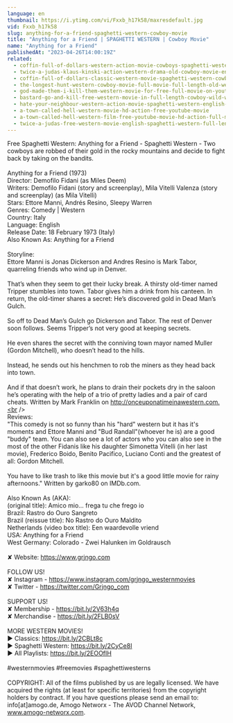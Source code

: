 ```yaml
---
language: en
thumbnail: https://i.ytimg.com/vi/Fxxb_h17k58/maxresdefault.jpg
vid: Fxxb_h17k58
slug: anything-for-a-friend-spaghetti-western-cowboy-movie
title: "Anything for a Friend | SPAGHETTI WESTERN | Cowboy Movie"
name: "Anything for a Friend"
publishedAt: "2023-04-26T14:00:19Z"
related:
  - coffin-full-of-dollars-western-action-movie-cowboys-spaghetti-western-english
  - twice-a-judas-klaus-kinski-action-western-drama-old-cowboy-movie-english
  - coffin-full-of-dollars-classic-western-movie-spaghetti-western-cowboys-full-movies
  - the-longest-hunt-western-cowboy-movie-full-movie-full-length-old-western-free-film
  - god-made-them-i-kill-them-western-movie-for-free-full-movie-on-youtube-cowboy-film
  - bastard-go-and-kill-free-western-movie-in-full-length-cowboy-wild-west-film
  - hate-your-neighbour-western-action-movie-spaghetti-western-english-cowboy-film
  - a-town-called-hell-western-movie-hd-action-free-youtube-movie
  - a-town-called-hell-western-film-free-youtube-movie-hd-action-full-movie
  - twice-a-judas-free-western-movie-english-spaghetti-western-full-length
---
```


Free Spaghetti Western: Anything for a Friend - Spaghetti Western - Two cowboys are robbed of their gold in the rocky mountains and decide to fight back by taking on the bandits. <br />
<br />
Anything for a Friend (1973)<br />
Director: Demofilo Fidani (as Miles Deem)<br />
Writers: Demofilo Fidani (story and screenplay), Mila Vitelli Valenza (story and screenplay) (as Mila Vitelli) <br />
Stars: Ettore Manni, Andrés Resino, Sleepy Warren<br />
Genres: Comedy | Western <br />
Country: Italy<br />
Language: English<br />
Release Date: 18 February 1973 (Italy) <br />
Also Known As: Anything for a Friend <br />
<br />
Storyline:<br />
Ettore Manni is Jonas Dickerson and Andres Resino is Mark Tabor, quarreling friends who wind up in Denver.<br />
<br />
That’s when they seem to get their lucky break. A thirsty old-timer named Tripper stumbles into town. Tabor gives him a drink from his canteen. In return, the old-timer shares a secret: He’s discovered gold in Dead Man’s Gulch.<br />
<br />
So off to Dead Man’s Gulch go Dickerson and Tabor. The rest of Denver soon follows. Seems Tripper’s not very good at keeping secrets.<br />
<br />
He even shares the secret with the conniving town mayor named Muller (Gordon Mitchell), who doesn’t head to the hills.<br />
<br />
Instead, he sends out his henchmen to rob the miners as they head back into town.<br />
<br />
And if that doesn’t work, he plans to drain their pockets dry in the saloon he’s operating with the help of a trio of pretty ladies and a pair of card cheats. Written by Mark Franklin on http://onceuponatimeinawestern.com.<br />
<br />
Reviews:<br />
"This comedy is not so funny than his "hard" western but it has it's moments and Ettore Manni and "Bud Randall"(whoever he is) are a good "buddy" team. You can also see a lot of actors who you can also see in the most of the other Fidanis like his daughter Simonetta Vitelli (in her last movie), Frederico Boido, Benito Pacifico, Luciano Conti and the greatest of all: Gordon Mitchell.<br />
<br />
You have to like trash to like this movie but it's a good little movie for rainy afternoons." Written by garko80 on IMDb.com.<br />
<br />
Also Known As (AKA):<br />
(original title): Amico mio... frega tu che frego io<br />
Brazil: Rastro do Ouro Sangreto<br />
Brazil (reissue title): No Rastro do Ouro Maldito<br />
Netherlands (video box title): Een waardevolle vriend<br />
USA: Anything for a Friend<br />
West Germany: Colorado - Zwei Halunken im Goldrausch<br />
<br />
✘ Website: https://www.grjngo.com<br />
<br />
FOLLOW US!<br />
✘ Instagram - https://www.instagram.com/grjngo_westernmovies<br />
✘ Twitter - https://twitter.com/Grjngo_com<br />
<br />
SUPPORT US!<br />
✘ Membership - https://bit.ly/2V63h4q<br />
✘ Merchandise - https://bit.ly/2FLB0sV<br />
<br />
MORE WESTERN MOVIES! <br />
► Classics: https://bit.ly/2CBLt8c <br />
► Spaghetti Western: https://bit.ly/2CyCe8I <br />
► All Playlists: https://bit.ly/2EOOfIH <br />
<br />
#westernmovies #freemovies #spaghettiwesterns<br />
<br />
COPYRIGHT: All of the films published by us are legally licensed. We have acquired the rights (at least for specific territories) from the copyright holders by contract. If you have questions please send an email to: info[at]amogo.de, Amogo Networx - The AVOD Channel Network, www.amogo-networx.com.